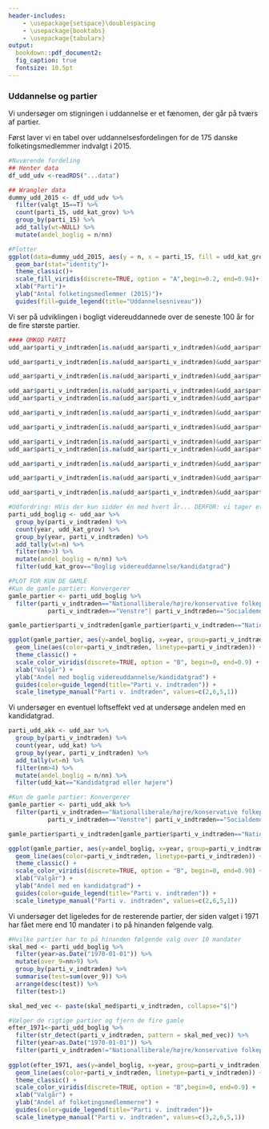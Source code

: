 ```yaml
---
header-includes:
    - \usepackage{setspace}\doublespacing
    - \usepackage{booktabs} 
    - \usepackage{tabularx}
output:   
  bookdown::pdf_document2:
  fig_caption: true
  fontsize: 10.5pt
---
```


### Uddannelse og partier
Vi undersøger om stigningen i uddannelse er et fænomen, der går på tværs af partier.

Først laver vi en tabel over uddannelsesfordelingen for de 175 danske folketingsmedlemmer indvalgt i 2015.
```r
#Nuværende fordeling
## Henter data
df_udd_udv <-readRDS("...data")

## Wrangler data
dummy_udd_2015 <- df_udd_udv %>%
  filter(valgt_15==T) %>%
  count(parti_15, udd_kat_grov) %>% 
  group_by(parti_15) %>% 
  add_tally(wt=NULL) %>%
  mutate(andel_boglig = n/nn)

#Plotter
ggplot(data=dummy_udd_2015, aes(y = n, x = parti_15, fill = udd_kat_grov))+
  geom_bar(stat="identity")+
  theme_classic()+
  scale_fill_viridis(discrete=TRUE, option = "A",begin=0.2, end=0.94)+
  xlab("Parti")+
  ylab("Antal folketingsmedlemmer (2015)")+
  guides(fill=guide_legend(title="Uddannelsesniveau"))
```

Vi ser på udviklingen i bogligt videreuddannede over de seneste 100 år for de fire største partier.

```r
#### OMKOD PARTI
udd_aar$parti_v_indtræden[is.na(udd_aar$parti_v_indtræden)&udd_aar$parti=="Alt"]<-"Alternativet"

udd_aar$parti_v_indtræden[is.na(udd_aar$parti_v_indtræden)&udd_aar$parti=="DF"]<-"Dansk Folkeparti"

udd_aar$parti_v_indtræden[is.na(udd_aar$parti_v_indtræden)&udd_aar$parti=="EL"]<-"Enhedslisten"

udd_aar$parti_v_indtræden[is.na(udd_aar$parti_v_indtræden)&udd_aar$parti=="KF"]<-"Nationalliberale/højre/konservative folkeparti"
udd_aar$parti_v_indtræden[is.na(udd_aar$parti_v_indtræden)&udd_aar$parti=="K"]<-"Nationalliberale/højre/konservative folkeparti"

udd_aar$parti_v_indtræden[is.na(udd_aar$parti_v_indtræden)&udd_aar$parti=="KD"]<-"Kristeligt Folkeparti"

udd_aar$parti_v_indtræden[is.na(udd_aar$parti_v_indtræden)&udd_aar$parti=="LA"]<-"Liberal Alliance"

udd_aar$parti_v_indtræden[is.na(udd_aar$parti_v_indtræden)&udd_aar$parti=="R"]<-"Radikale venstre"
udd_aar$parti_v_indtræden[is.na(udd_aar$parti_v_indtræden)&udd_aar$parti=="RV"]<-"Radikale venstre"

udd_aar$parti_v_indtræden[is.na(udd_aar$parti_v_indtræden)&udd_aar$parti=="S"]<-"Socialdemokratiet"

udd_aar$parti_v_indtræden[is.na(udd_aar$parti_v_indtræden)&udd_aar$parti=="SF"]<-"Socialistisk Folkeparti"

udd_aar$parti_v_indtræden[is.na(udd_aar$parti_v_indtræden)&udd_aar$parti=="V"]<-"Venstre"

#Udfordring: HVis der kun sidder én med hvert år... DERFOR: vi tager et parti med, når det har over 10 personer på tinge
parti_udd_boglig <- udd_aar %>%
  group_by(parti_v_indtræden) %>%
  count(year, udd_kat_grov) %>% 
  group_by(year, parti_v_indtræden) %>% 
  add_tally(wt=n) %>%
  filter(nn>3) %>%
  mutate(andel_boglig = n/nn) %>%
  filter(udd_kat_grov=="Boglig videreuddannelse/kandidatgrad")

#PLOT FOR KUN DE GAMLE
#Kun de gamle partier: Konvergerer
gamle_partier <- parti_udd_boglig %>%
  filter(parti_v_indtræden=="Nationalliberale/højre/konservative folkeparti"|
           parti_v_indtræden=="Venstre"| parti_v_indtræden=="Socialdemokratiet" | parti_v_indtræden=="Radikale venstre")

gamle_partier$parti_v_indtræden[gamle_partier$parti_v_indtræden=="Nationalliberale/højre/konservative folkeparti"]<-"Nationalliberale/højre/\nkonservative folkeparti"

ggplot(gamle_partier, aes(y=andel_boglig, x=year, group=parti_v_indtræden)) + 
  geom_line(aes(color=parti_v_indtræden, linetype=parti_v_indtræden)) +
  theme_classic() +
  scale_color_viridis(discrete=TRUE, option = "B", begin=0, end=0.9) +
  xlab("Valgår") +
  ylab("Andel med boglig videreuddannelse/kandidatgrad") +
  guides(color=guide_legend(title="Parti v. indtræden")) + 
  scale_linetype_manual("Parti v. indtræden", values=c(2,6,5,1))
```

Vi undersøger en eventuel loftseffekt ved at undersøge andelen med en kandidatgrad.

```r
parti_udd_akk <- udd_aar %>%
  group_by(parti_v_indtræden) %>%
  count(year, udd_kat) %>% 
  group_by(year, parti_v_indtræden) %>% 
  add_tally(wt=n) %>%
  filter(nn>4) %>%
  mutate(andel_boglig = n/nn) %>%
  filter(udd_kat=="Kandidatgrad eller højere")

#Kun de gamle partier: Konvergerer
gamle_partier <- parti_udd_akk %>%
  filter(parti_v_indtræden=="Nationalliberale/højre/konservative folkeparti"|
           parti_v_indtræden=="Venstre"| parti_v_indtræden=="Socialdemokratiet" | parti_v_indtræden=="Radikale venstre")

gamle_partier$parti_v_indtræden[gamle_partier$parti_v_indtræden=="Nationalliberale/højre/konservative folkeparti"]<-"Nationalliberale/højre/\nkonservative folkeparti"

ggplot(gamle_partier, aes(y=andel_boglig, x=year, group=parti_v_indtræden)) + 
  geom_line(aes(color=parti_v_indtræden, linetype=parti_v_indtræden)) +
  theme_classic() +
  scale_color_viridis(discrete=TRUE, option = "B", begin=0, end=0.90) +
  xlab("Valgår") +
  ylab("Andel med en kandidatgrad") +
  guides(color=guide_legend(title="Parti v. indtræden")) + 
  scale_linetype_manual("Parti v. indtræden", values=c(2,6,5,1))
```

Vi undersøger det ligeledes for de resterende partier, der siden valget i 1971 har fået mere end 10 mandater i to på hinanden følgende valg. 

```r
#Hvilke partier har to på hinanden følgende valg over 10 mandater
skal_med <- parti_udd_boglig %>%
  filter(year>as.Date("1970-01-01")) %>%
  mutate(over_9=nn>9) %>%
  group_by(parti_v_indtræden) %>%
  summarise(test=sum(over_9)) %>%
  arrange(desc(test)) %>%
  filter(test>1)

skal_med_vec <- paste(skal_med$parti_v_indtræden, collapse="$|")

#Vælger de rigtige partier og fjern de fire gamle
efter_1971<-parti_udd_boglig %>%
  filter(str_detect(parti_v_indtræden, pattern = skal_med_vec)) %>%
  filter(year>as.Date("1970-01-01")) %>%
  filter(parti_v_indtræden!="Nationalliberale/højre/konservative folkeparti"&parti_v_indtræden!="Socialdemokratiet"&parti_v_indtræden!="Radikale venstre"&parti_v_indtræden!="Venstre")
  
ggplot(efter_1971, aes(y=andel_boglig, x=year, group=parti_v_indtræden)) + 
  geom_line(aes(color=parti_v_indtræden, linetype=parti_v_indtræden)) +
  theme_classic() +
  scale_color_viridis(discrete=TRUE, option = "B",begin=0, end=0.9) +
  xlab("Valgår") +
  ylab("Andel af folketingsmedlemmerne") +
  guides(color=guide_legend(title="Parti v. indtræden"))+ 
  scale_linetype_manual("Parti v. indtræden", values=c(3,2,6,5,1))
```
